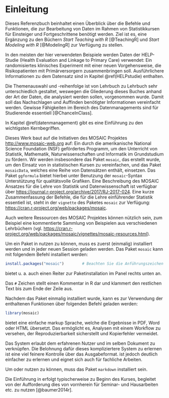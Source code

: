 # Einleitung

Dieses Referenzbuch beinhaltet einen Überblick über die Befehle und Funktionen, die zur Bearbeitung von Daten im Rahmen von Statistikkursen für Einsteiger und Fortgeschrittene benötigt werden. Ziel ist es, eine Ergänzung zu den Büchern *Start Teaching with R* [@TeachingR] und *Start Modeling with R* [@ModelingR] zur Verfügung zu stellen.

In den meisten der hier verwendeten Beispiele werden Daten der HELP-Studie (Health Evaluation and Linkage to Primary Care) verwendet: Ein randomisiertes klinisches Experiment mit einer neuen Vorgehensweise, die Risikopatienten mit Primärversorgern zusammenbringen soll. Ausführlichere Informationen zu dem Datensatz sind in Kapitel \@ref(HELPstudie) enthalten.

Die Themenauswahl und -reihenfolge ist von Lehrbuch zu Lehrbuch sehr unterschiedlich gestaltet, weswegen die Gliederung dieses Buches anhand der Art der Daten, die analysiert werden sollen, vorgenommen wurde. Damit soll das Nachschlagen und Auffinden benötigter Informationen vereinfacht werden. Gewisse Fähigkeiten im Bereich des Datenmanagements sind für Studierende essentiell [@ChanceInClass].

In Kapitel \@ref(datenmanagement) gibt es eine Einführung zu den wichtigsten Kernbegriffen.

Dieses Werk baut auf die Initiativen des MOSAIC Projektes [http://www.mosaic-web.org](http://www.mosaic-web.org) auf: Ein durch die amerikanische National Science Foundation (NSF) gefördertes Programm, um den Unterricht von Statistik, Mathematik, Naturwissenschaften und Informatik im Grundstudium zu fördern. Wir werden insbesondere das Paket `mosaic`, das erstellt wurde, um den Einsatz von \textsf{R} in statistischen Kursen zu vereinfachen, und das Paket `mosaicData`, welches eine Reihe von Datensätzen enthält, einsetzen. Das Paket `ggformula` bietet hierbei unter Benutzung der `mosaic`-Syntax Unterstützung für qualitätsvolle Grafiken. Eine Beschreibung des MOSAIC Ansatzes für die Lehre von Statistik und Datenwissenschaft ist verfügbar über [https://journal.r-project.org/archive/2017/RJ-2017-024](https://journal.r-project.org/archive/2017/RJ-2017-024). Eine kurze Zusammenfassung der \textsf{R} Befehle, die für die Lehre einführender Statistik essentiell ist, steht in der `vignette` des Paketes `mosaic` zur Verfügung:
[https://cran.r-project.org/web/packages/mosaic](https://cran.r-project.org/web/packages/mosaic).

Auch weitere Ressourcen des MOSAIC Projektes können nützlich sein, zum Beispiel eine kommentierte Sammlung von Beispielen aus verschiedenen Lehrbüchern (vgl. [https://cran.r-project.org/web/packages/mosaic/vignettes/mosaic-resources.html](https://cran.r-project.org/web/packages/mosaic/vignettes/mosaic-resources.html)).

Um ein Paket in \textsf{R} nutzen zu können, muss es zuerst (einmalig) installiert werden und in jeder neuen Session geladen werden. Das Paket `mosaic` kann mit folgendem Befehl installiert werden:

```r
install.packages("mosaic")        # Beachten Sie die Anführungszeichen
```

::: {.note data-latex="{note}"}
\textsf{RStudio} bietet u. a. auch einen Reiter zur Paketinstallation im Panel rechts unten an. 
:::

Das `#` Zeichen stellt einen Kommentar in R dar und klammert den restlichen Text bis zum Ende der Zeile aus. 

Nachdem das Paket einmalig installiert wurde, kann es zur Verwendung der enthaltenen Funktionen über folgenden Befehl geladen werden:

```r
library(mosaic)
```

\textsf{R Markdown} bietet eine einfache markup Sprache, welche die Ergebnisse in PDF, Word oder HTML übersetzt. Das ermöglicht es, Analysen mit einem Workflow zu versehen, der Reproduzierbarkeit sicherstellt und Kopierfehler vermeidet.

::: {.infobox data-latex="{infobox}"}
Das \textsf{knitr/LATEX} System erlaubt dem erfahrenen Nutzer \textsf{R} und \textsf{LaTeX} im selben Dokument zu verknüpfen. Die Belohnung dafür dieses kompliziertere System zu erlernen ist eine viel feinere Kontrolle über das Ausgabeformat. \textsf{R Markdown} ist jedoch deutlich einfacher zu erlernen und eignet sich auch für fachliche Arbeiten.
:::

::: {.hinweis data-latex="{hinweise}"}
Um \textsf{Markdown} oder \textsf{knitr/LATEX} nutzen zu können, muss das Paket `markdown` installiert sein.
:::

Die Einführung in \textsf{R Markdown} erfolgt typischerweise zu Beginn des Kurses, begleitet von der Aufforderung dies von vornherein für Seminar- und Hausarbeiten etc. zu nutzen [@baumer2014r].
